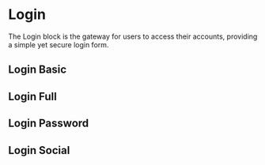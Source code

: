 
<Meta of={LoginStories} />

# Login

The Login block is the gateway for users to access their accounts, providing a simple yet secure login form.

<ToggleCanvas of={LoginStories.Login} />

## Login Basic
<ToggleCanvas of={LoginStories.LoginBasic} />

## Login Full
<ToggleCanvas of={LoginStories.LoginFull} />

## Login Password
<ToggleCanvas of={LoginStories.LoginPassword} />

## Login Social
<ToggleCanvas of={LoginStories.LoginSocial} />
